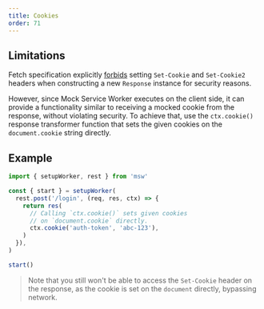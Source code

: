 ```yaml
---
title: Cookies
order: 71
---
```


## Limitations

Fetch specification explicitly [forbids](https://developer.mozilla.org/en-US/docs/Glossary/Forbidden_header_name) setting `Set-Cookie` and `Set-Cookie2` headers when constructing a new `Response` instance for security reasons.

However, since Mock Service Worker executes on the client side, it can provide a functionality similar to receiving a mocked cookie from the response, without violating security. To achieve that, use the `ctx.cookie()` response transformer function that sets the given cookies on the `document.cookie` string directly.

## Example

```js showLineNumbers focusedLines=8
import { setupWorker, rest } from 'msw'

const { start } = setupWorker(
  rest.post('/login', (req, res, ctx) => {
    return res(
      // Calling `ctx.cookie()` sets given cookies
      // on `document.cookie` directly.
      ctx.cookie('auth-token', 'abc-123'),
    )
  }),
)

start()
```

> Note that you still won't be able to access the `Set-Cookie` header on the response, as the cookie is set on the `document` directly, bypassing network.
